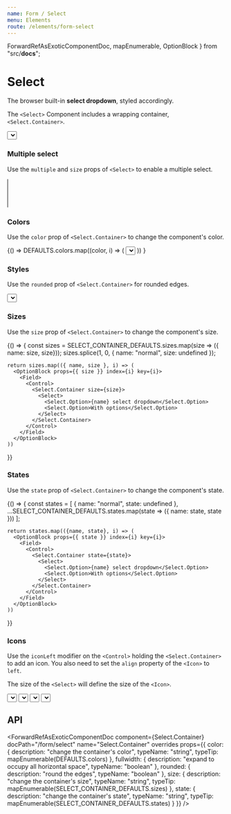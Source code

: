 ```yaml
---
name: Form / Select
menu: Elements
route: /elements/form-select
---
```



  ForwardRefAsExoticComponentDoc,
  mapEnumerable,
  OptionBlock
} from "src/__docs__";

# Select

The browser built-in **select dropdown**, styled accordingly.

The `<Select>` Component includes a wrapping container, `<Select.Container>`.

<Playground>
  <Select.Container>
    <Select>
      <Select.Option>Select dropdown</Select.Option>
      <Select.Option>With options</Select.Option>
    </Select>
  </Select.Container>
</Playground>

### Multiple select

Use the `multiple` and `size` props of `<Select>` to enable a multiple select.

<Playground>
  <Select.Container>
    <Select multiple size={4}>
      <Select.Option value="Argentina">Argentina</Select.Option>
      <Select.Option value="Bolivia">Bolivia</Select.Option>
      <Select.Option value="Brazil">Brazil</Select.Option>
      <Select.Option value="Chile">Chile</Select.Option>
      <Select.Option value="Colombia">Colombia</Select.Option>
      <Select.Option value="Ecuador">Ecuador</Select.Option>
      <Select.Option value="Guyana">Guyana</Select.Option>
      <Select.Option value="Paraguay">Paraguay</Select.Option>
      <Select.Option value="Peru">Peru</Select.Option>
      <Select.Option value="Suriname">Suriname</Select.Option>
      <Select.Option value="Uruguay">Uruguay</Select.Option>
      <Select.Option value="Venezuela">Venezuela</Select.Option>
    </Select>
  </Select.Container>
</Playground>

### Colors

Use the `color` prop of `<Select.Container>` to change the component's color.

<Playground>
  {() =>
    DEFAULTS.colors.map((color, i) => (
      <OptionBlock props={{ color }} index={i} key={i}>
        <Field>
          <Control>
            <Select.Container color={color}>
              <Select>
                <Select.Option>{color} select dropdown</Select.Option>
                <Select.Option>With options</Select.Option>
              </Select>
            </Select.Container>
          </Control>
        </Field>
      </OptionBlock>
    ))
  }
</Playground>

### Styles

Use the `rounded` prop of `<Select.Container>` for rounded edges.

<Playground>
  <Select.Container rounded>
    <Select>
      <Select.Option>Select dropdown</Select.Option>
      <Select.Option>With options</Select.Option>
    </Select>
  </Select.Container>
</Playground>

### Sizes

Use the `size` prop of `<Select.Container>` to change the component's size.

<Playground>
  {() => {
    const sizes = SELECT_CONTAINER_DEFAULTS.sizes.map(size => ({ name: size, size}));
    sizes.splice(1, 0, { name: "normal", size: undefined });

    return sizes.map(({ name, size }, i) => (
      <OptionBlock props={{ size }} index={i} key={i}>
        <Field>
          <Control>
            <Select.Container size={size}>
              <Select>
                <Select.Option>{name} select dropdown</Select.Option>
                <Select.Option>With options</Select.Option>
              </Select>
            </Select.Container>
          </Control>
        </Field>
      </OptionBlock>
    ))

}}

</Playground>

### States

Use the `state` prop of `<Select.Container>` to change the component's state.

<Playground>
  {() => {
    const states = [
      { name: "normal", state: undefined },
      ...SELECT_CONTAINER_DEFAULTS.states.map(state => ({ name: state, state }))
    ];

    return states.map(({name, state}, i) => (
      <OptionBlock props={{ state }} index={i} key={i}>
        <Field>
          <Control>
            <Select.Container state={state}>
              <Select>
                <Select.Option>{name} select dropdown</Select.Option>
                <Select.Option>With options</Select.Option>
              </Select>
            </Select.Container>
          </Control>
        </Field>
      </OptionBlock>
    ))

}}

</Playground>

### Icons

Use the `iconLeft` modifier on the `<Control>` holding the `<Select.Container>` to add an icon.
You also need to set the `align` property of the `<Icon>` to `left`.

The size of the `<Select>` will define the size of the `<Icon>`.

<Playground>
  <Field>
    <Control iconLeft>
      <Select.Container size="small">
        <Select>
          <Select.Option>Country</Select.Option>
          <Select.Option>Select dropdown</Select.Option>
          <Select.Option>With options</Select.Option>
        </Select>
      </Select.Container>
      <Icon size="small" align="left">
        <FontAwesomeIcon icon={faGlobe} />
      </Icon>
    </Control>
  </Field>

<Field>
  <Control iconLeft>
    <Select.Container>
      <Select>
        <Select.Option>Country</Select.Option>
        <Select.Option>Select dropdown</Select.Option>
        <Select.Option>With options</Select.Option>
      </Select>
    </Select.Container>
    <Icon align="left">
      <FontAwesomeIcon icon={faGlobe} />
    </Icon>
  </Control>
</Field>

<Field>
  <Control iconLeft>
    <Select.Container size="medium">
      <Select>
        <Select.Option>Country</Select.Option>
        <Select.Option>Select dropdown</Select.Option>
        <Select.Option>With options</Select.Option>
      </Select>
    </Select.Container>
    <Icon size="medium" align="left">
      <FontAwesomeIcon icon={faGlobe} />
    </Icon>
  </Control>
</Field>

<Field>
  <Control iconLeft>
    <Select.Container size="large">
      <Select>
        <Select.Option>Country</Select.Option>
        <Select.Option>Select dropdown</Select.Option>
        <Select.Option>With options</Select.Option>
      </Select>
    </Select.Container>
    <Icon size="large" align="left">
      <FontAwesomeIcon icon={faGlobe} />
    </Icon>
  </Control>
</Field>

</Playground>

## API

<ForwardRefAsExoticComponentDoc
  component={Select}
  docPath="/form/select"
  name="Select"
/>

<ForwardRefAsExoticComponentDoc
  component={Select.Container}
  docPath="/form/select"
  name="Select.Container"
  overrides
  props={{
    color: {
      description: "change the container's color",
      typeName: "string",
      typeTip: mapEnumerable(DEFAULTS.colors)
    },
    fullwidth: {
      description: "expand to occupy all horizontal space",
      typeName: "boolean"
    },
    rounded: {
      description: "round the edges",
      typeName: "boolean"
    },
    size: {
      description: "change the container's size",
      typeName: "string",
      typeTip: mapEnumerable(SELECT_CONTAINER_DEFAULTS.sizes)
    },
    state: {
      description: "change the container's state",
      typeName: "string",
      typeTip: mapEnumerable(SELECT_CONTAINER_DEFAULTS.states)
    }
  }}
/>

<ForwardRefAsExoticComponentDoc
  component={Select.Option}
  docPath="/form/select"
  name="Select.Option"
/>
